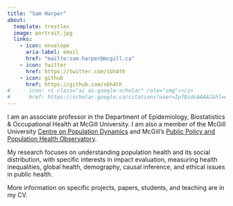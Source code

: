 ```yaml
---
title: "Sam Harper"
about:
  template: trestles
  image: portrait.jpg
  links:
    - icon: envelope
      aria-label: email
      href: "mailto:sam.harper@mcgill.ca"
    - icon: twitter
      href: https://twitter.com/sbh4th
    - icon: github
      href: https://github.com/sbh4th
#    - icon: <i class="ai ai-google-scholar" role="img"></i>   
#      href: https://scholar.google.ca/citations?user=Ipf8idcAAAAJ&hl=en
---
```


I am an associate professor in the Department of Epidemiology, Biostatistics & Occupational Health at McGill University. I am also a member of the McGill University [Centre on Population Dynamics](https://www.mcgill.ca/popcentre/) and McGill's [Public Policy and Population Health Observatory](https://3po.ca).

My research focuses on understanding population health and its social distribution, with specific interests in impact evaluation, measuring health inequalities, global health, demography, causal inference, and ethical issues in public health.

More information on specific projects, papers, students, and teaching are in my CV.


